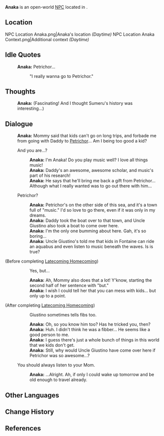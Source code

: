 {{Meta
<!-- Remove this template after adding the missing info -->
|missing_NPC_profile  = yes
}}
{{Character Infobox
|type             = Open-World NPC
|image            = NPC Anaka.png
|realname         = <!-- Optional, if different from in-game name -->
|deceased         = <!-- Past (for deceased prior to events of the game) or free response -->
|region           = Sumeru
|location         = Sumeru
|affiliation      = 
|title            = 
|ancestry         = <!-- Clan/family -->
|father           = 
|mother           = 
|spouse           = 
|sibling          = 
|child            = 
|relative         = Moce
|relativeNote     = Cousin
|relative2        = Giustino
|relativeNote2    = Uncle
|voiceEN          = [[imdb:nm3597590|Alyson Leigh Rosenfeld]]<ref>Twitter: [https://twitter.com/AlysonRosenfeld/status/1783124851802218645 EN VA Self Announcement]</ref>
|voiceCN          = 
|voiceJP          = 
|voiceKR          = 
|dialoguereward   = 
}}
'''Anaka''' is an open-world [[NPC]] located in {{Location|Bayda Harbor}}.

==Location==
<gallery>
NPC Location Anaka.png|Anaka's location ''(Daytime)''
NPC Location Anaka Context.png|Additional context ''(Daytime)''
</gallery>
<!--
==Profile==
Detailed story/lore information goes here.
''(To be added.)''

===Appearance===
Keep appearance section short and concise. Limit to 2 paragraphs with 3-4 sentences each.
''(To be added.)''

==Quests and Events==
{{Quests and Events}}
-->

==Idle Quotes==
{{Dialogue Start}}
: {{DIcon|Idle}} '''Anaka:''' Petrichor...
:: {{A|VO Anaka 01.ogg}} "I really wanna go to Petrichor."
{{Dialogue End}}

==Thoughts==
{{All Schemes to Know Explanation|name=Anaka}}
{{Dialogue Start}}
:{{A|VO Anaka All Schemes to Know 01.ogg}} '''Anaka:''' (Fascinating! And I thought Sumeru's history was interesting...)
{{Dialogue End}}

==Dialogue==
{{Dialogue Start}}
:'''Anaka:''' Mommy said that kids can't go on long trips, and forbade me from going with Daddy to [[Petrichor]]... Am I being too good a kid?
:{{DIcon}} And you are...?
::'''Anaka:''' I'm Anaka! Do you play music well? I love all things music!
::'''Anaka:''' Daddy's an awesome, awesome scholar, and music's part of his research!
::'''Anaka:''' He says that he'll bring me back a gift from Petrichor... Although what I really wanted was to go out there with him...
:{{DIcon}} Petrichor?
::'''Anaka:''' Petrichor's on the other side of this sea, and it's a town full of "music." I'd so love to go there, even if it was only in my dreams.
::'''Anaka:''' Daddy took the boat over to that town, and Uncle Giustino also took a boat to come over here.
::'''Anaka:''' I'm the only one bumming about here. Gah, it's so boring...
::'''Anaka:''' Uncle Giustino's told me that kids in Fontaine can ride an aquabus and even listen to music beneath the waves. Is is true?
;(Before completing [[Latecoming Homecoming]])
::{{DIcon}} Yes, but...
::'''Anaka:''' Ah, Mommy also does that a lot! Y'know, starting the second half of her sentence with "but."
::'''Anaka:''' I wish I could tell her that you can mess with kids... but only up to a point.
;(After completing [[Latecoming Homecoming]])
::{{DIcon}} Giustino sometimes tells fibs too.
::'''Anaka:''' Oh, so you know him too? Has he tricked you, then?
::'''Anaka:''' Huh. I didn't think he was a fibber... He seems like a good person to me.
::'''Anaka:''' I guess there's just a whole bunch of things in this world that we kids don't get.
::'''Anaka:''' Still, why would Uncle Giustino have come over here if Petrichor was so awesome...?
:{{DIcon}} You should always listen to your Mom.
::'''Anaka:''' ...Alright. Ah, if only I could wake up tomorrow and be old enough to travel already.
{{Dialogue End}}

==Other Languages==
{{Other Languages
|default_hidden = 1
|en       = Anaka
|zhs      = 阿娜卡
|zhs_rm   = Ānàkǎ
|zht      = 阿娜卡
|zht_rm   = Ānàkǎ
|ja       = アナカ
|ja_rm    = Anaka
|ko       = 아나카
|es       = Anaka
|fr       = Anaka
|ru       = Анака
|th       = Anaka
|vi       = Anaka
|de       = Anaka
|id       = Anaka
|pt       = Anaka
|tr       = Anaka
|it       = Anaka
}}

==Change History==
{{Change History|4.6}}

==References==
{{Reflist}}